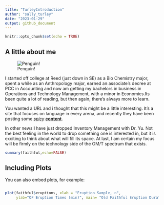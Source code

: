 ```yaml
---
title: "TurleyIntroduction"
author: "sally_turley"
date: "2023-01-29"
output: github_document
---
```


```r
knitr::opts_chunk$set(echo = TRUE)
```

## A **little** about me

![Penguin!](images/RX409059.jpg)

I started off college at Reed (just down in SE) as a Bio Chemistry major, spent a while as an Anthropology major, earned an associate's decree at PCC in Accounting and now am getting my bachelors in business in Operations and Technology Management, with a minor in Economics.Its been quite a lot of reading, but then again, there's always more to learn.

You wanted a URL and i thought that this might be a little interesting. It's a site that focuses on language in every arena, and recently they have been posting some [*spicy*](*%5BLanguage%20Log%20»%20GLM-130B:%20An%20Open%20Bilingual%20Pre-Trained%20Model%20(upenn.edu)%20(%3Chttps://languagelog.ldc.upenn.edu/nll/?p=57750%3E)) [**content**](%5BLanguage%20Log%20»%20Alexa%20down,%20ChatGPT%20up?%20(upenn.edu)%5D(https://languagelog.ldc.upenn.edu/nll/?p=57275)).

In other news I have just dropped Inventory Management with Dr. Yu. Not the best feeling in the world to drop something one is interested in, but it is exciting to think about what will fill its space. At last, I am certain my focus will be firmly on the technology side of the OM/T spectrum that exists.

```r
summary(faithful,echo=FALSE)
```

## Including Plots

You can also embed plots, for example:

```r
```

```r
plot(faithful$eruptions, xlab = "Eruption Sample, n",
     ylab="OF Eruption Times (min)", main= "Old Faithful Eruption Durations")
```
